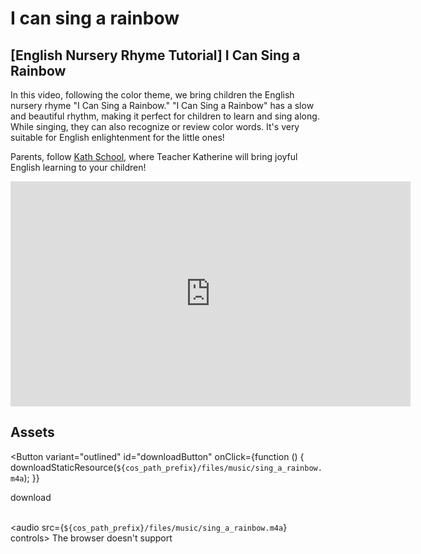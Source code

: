 
# I can sing a rainbow

## [English Nursery Rhyme Tutorial] I Can Sing a Rainbow

In this video, following the color theme, we bring children the English nursery rhyme "I Can Sing a Rainbow."
"I Can Sing a Rainbow" has a slow and beautiful rhythm, making it perfect for children to learn and sing along. While singing, they can also recognize or review color words.
It's very suitable for English enlightenment for the little ones!

Parents, follow [Kath School](https://space.bilibili.com/20797715), where Teacher Katherine will bring joyful English learning to your children!

<iframe
  src="https://player.bilibili.com/player.html?bvid=BV11y4y1o7JD&cid=1&page=1"
  scrolling="no"
  border="0"
  frameborder="no"
  framespacing="0"
  allowfullscreen="true"
  width="640"
  height="360"
></iframe>

## Assets

<Button
  variant="outlined"
  id="downloadButton"
  onClick={function () {
    downloadStaticResource(`${cos_path_prefix}/files/music/sing_a_rainbow.m4a`);
  }}
>
  download
</Button>
<br />
<br />

<audio src={`${cos_path_prefix}/files/music/sing_a_rainbow.m4a`} controls>
  The browser doesn't support
</audio>
